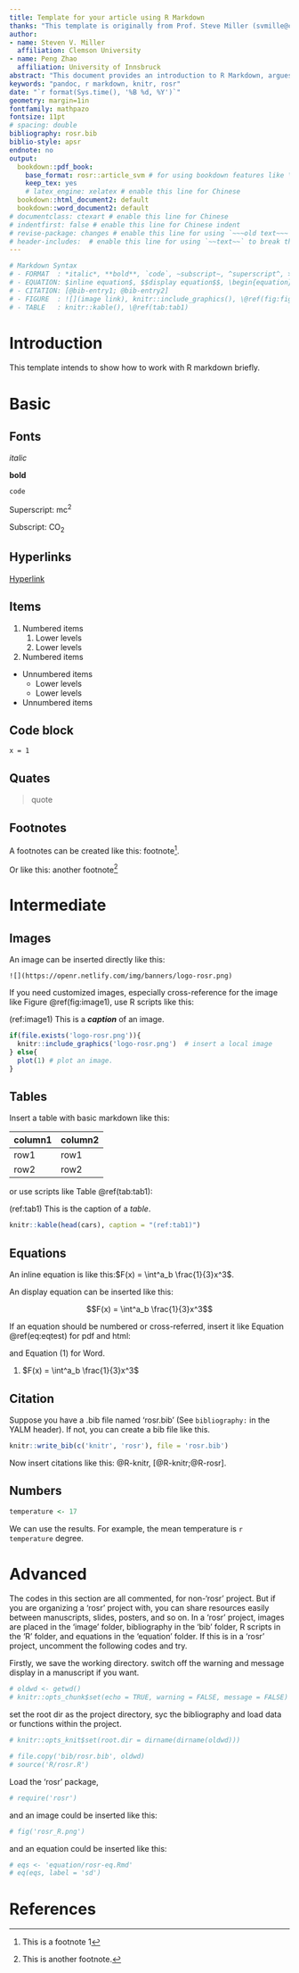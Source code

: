 ---
title: Template for your article using R Markdown
thanks: "This template is originally from Prof. Steve Miller (svmille@clemson.edu) and adapted to rosr by Dr. Peng Zhao. A detailed replication file is available on <http://github.com/svmiller>. "
author:
- name: Steven V. Miller
  affiliation: Clemson University
- name: Peng Zhao
  affiliation: University of Innsbruck
abstract: "This document provides an introduction to R Markdown, argues for its benefits, and presents a sample manuscript template intended for an academic audience. I include basic syntax to R Markdown and a minimal working example of how the analysis itself can be conducted within R with the `knitr` package and 'rosr' package."
keywords: "pandoc, r markdown, knitr, rosr"
date: "`r format(Sys.time(), '%B %d, %Y')`"
geometry: margin=1in
fontfamily: mathpazo
fontsize: 11pt
# spacing: double
bibliography: rosr.bib
biblio-style: apsr
endnote: no
output: 
  bookdown::pdf_book:
    base_format: rosr::article_svm # for using bookdown features like \@ref()
    keep_tex: yes
    # latex_engine: xelatex # enable this line for Chinese
  bookdown::html_document2: default
  bookdown::word_document2: default
# documentclass: ctexart # enable this line for Chinese
# indentfirst: false # enable this line for Chinese indent
# revise-package: changes # enable this line for using `~~~old text~~~ +++new text+++` to revise and `render_revised()` to render. invalid for ctexart.
# header-includes:  # enable this line for using `~~text~~` to break through texts.
---

```{r md-hint, include=FALSE}
# Markdown Syntax
# - FORMAT  : *italic*, **bold**, `code`, ~subscript~, ^superscript^, > quote, ^[footnote] # - [](hyperlink)
# - EQUATION: $inline equation$, $$display equation$$, \begin{equation} (\#eq:eq-label)\end(equation), \@ref(eq:eq-label)
# - CITATION: [@bib-entry1; @bib-entry2]
# - FIGURE  : ![](image link), knitr::include_graphics(), \@ref(fig:fig1)
# - TABLE   : knitr::kable(), \@ref(tab:tab1)
```

# Introduction

This template intends to show how to work with R markdown briefly. 

# Basic

## Fonts

*italic*

**bold**

`code`

Superscript: mc^2^

Subscript: CO~2~

## Hyperlinks

[Hyperlink](https://openr.pzhao.org)

## Items

1. Numbered items
    1. Lower levels
    1. Lower levels
1. Numbered items

- Unnumbered items
  - Lower levels
  - Lower levels
- Unnumbered items

## Code block

```
x = 1
```

## Quates

> quote 


## Footnotes

A footnotes can be created like this: footnote^[This is a footnote 1].

Or like this: another footnote[^footnote2]

[^footnote2]: This is another footnote.

# Intermediate

## Images

An image can be inserted directly like this:

```
![](https://openr.netlify.com/img/banners/logo-rosr.png)
```

If you need customized images, especially cross-reference for the image like Figure \@ref(fig:image1), use R scripts like this:

(ref:image1) This is a ***caption*** of an image.
```{r image1, fig.cap='(ref:image1)'}
if(file.exists('logo-rosr.png')){
  knitr::include_graphics('logo-rosr.png')  # insert a local image
} else{
  plot(1) # plot an image.
}
```

## Tables

Insert a table with basic markdown like this:

column1     column2
----------- ----------
row1        row1
row2        row2

or use scripts like Table \@ref(tab:tab1):

(ref:tab1) This is the caption of a *table*.
```{r tab1, fig.cap="(ref:tab1)"}
knitr::kable(head(cars), caption = "(ref:tab1)")
```

## Equations

An inline equation is like this:$F(x) = \int^a_b \frac{1}{3}x^3$.

An display equation can be inserted like this:

$$F(x) = \int^a_b \frac{1}{3}x^3$$

If an equation should be numbered or cross-referred, insert it like Equation \@ref(eq:eqtest) for pdf and html:

\begin{align} 
F(x) = \int^a_b \frac{1}{3}x^3
  (\#eq:eqtest)
\end{align}

and Equation (@eq-mc) for Word.

(@eq-mc) $F(x) = \int^a_b \frac{1}{3}x^3$

## Citation

Suppose you have a .bib file named 'rosr.bib' (See `bibliography: ` in the YALM header). If not, you can create a bib file like this.

```{r bib}
knitr::write_bib(c('knitr', 'rosr'), file = 'rosr.bib')
```

Now insert citations like this: @R-knitr, [@R-knitr;@R-rosr].

## Numbers

```{r}
temperature <- 17
```

We can use the results. For example, the mean temperature is `r temperature` degree.

# Advanced

The codes in this section are all commented, for non-'rosr' project. But if you are organizing a 'rosr' project with, you can share resources easily between manuscripts, slides, posters, and so on. In a 'rosr' project, images are placed in the 'image' folder, bibliography in the 'bib' folder, R scripts in the 'R' folder, and equations in the 'equation' folder. If this is in a 'rosr' project, uncomment the following codes and try.

Firstly, we save the working directory. switch off the warning and message display in a manuscript if you want. 

```{r wd}
# oldwd <- getwd()
# knitr::opts_chunk$set(echo = TRUE, warning = FALSE, message = FALSE) 
```

set the root dir as the project directory, syc the bibliography and load data or functions within the project. 

```{r set}
# knitr::opts_knit$set(root.dir = dirname(dirname(oldwd)))
```

```{r load}
# file.copy('bib/rosr.bib', oldwd)
# source('R/rosr.R')
```


Load the 'rosr' package, 

```{r rosr}
# require('rosr')
```

and an image could be inserted like this:

```{r img-lab, fig.cap='Insert an image.'}
# fig('rosr_R.png')
```

and an equation could be inserted like this: 

```{r, results='asis'}
# eqs <- 'equation/rosr-eq.Rmd'
# eq(eqs, label = 'sd')
```

# References
\setlength{\parindent}{-0.2in}
\setlength{\leftskip}{0.2in}
\setlength{\parskip}{8pt}
\vspace*{-0.2in}
\noindent
